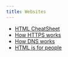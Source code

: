 ```yaml
---
title: Websites
---
```


- [HTML CheatSheet](https://htmlcheatsheet.com/)
- [How HTTPS works](https://howhttps.works/)
- [How DNS works](https://howdns.works/)
- [HTML is for people](https://htmlforpeople.com/)
